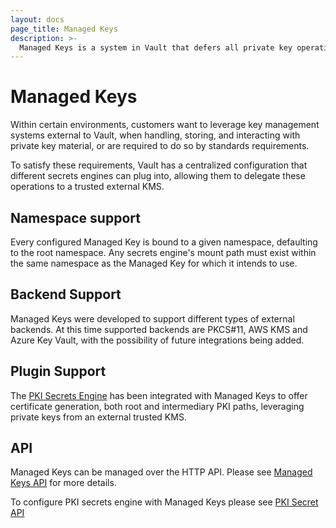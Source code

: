 ```yaml
---
layout: docs
page_title: Managed Keys
description: >-
  Managed Keys is a system in Vault that defers all private key operations to a third party system.
---
```


# Managed Keys

Within certain environments, customers want to leverage key management systems
external to Vault, when handling, storing, and interacting with
private key material, or are required to do so by standards requirements.

To satisfy these requirements, Vault has a centralized configuration that
different secrets engines can plug into, allowing them to delegate these
operations to a trusted external KMS.

## Namespace support

Every configured Managed Key is bound to a given namespace, defaulting to the
root namespace. Any secrets engine's mount path must exist within the same namespace
as the Managed Key for which it intends to use.

## Backend Support

Managed Keys were developed to support different types of external backends. At
this time supported backends are PKCS#11, AWS KMS and Azure Key Vault, with the
possibility of future integrations being added.

## Plugin Support

The [PKI Secrets Engine](/api/secret/pki#managed-keys) has been integrated
with Managed Keys to offer certificate generation, both root and intermediary
PKI paths, leveraging private keys from an external trusted KMS.

## API

Managed Keys can be managed over the HTTP API. Please see
[Managed Keys API](/api-docs/system/managed-keys) for more details.

To configure PKI secrets engine with Managed Keys please see
[PKI Secret API](/api/secret/pki#managed-keys)
